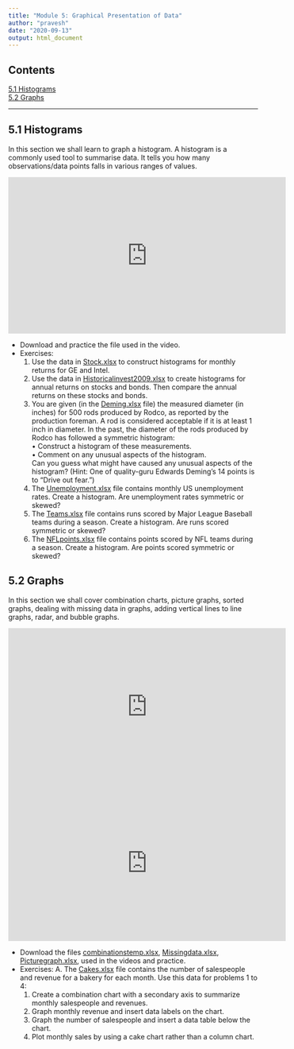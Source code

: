 ```yaml
---
title: "Module 5: Graphical Presentation of Data"
author: "pravesh"
date: "2020-09-13"
output: html_document
---
```


## Contents
[5.1 Histograms](#five-one)<br>
[5.2 Graphs](#five-two)

---

## 5.1 Histograms {#five-one}
In this section we shall learn to graph a histogram. A histogram is a commonly used tool to summarise data. It tells you how many observations/data points falls in various ranges of values. 

<iframe width="560" height="315" src="https://www.youtube.com/embed/PqHgI9Y5SvA" frameborder="0" allow="accelerometer; autoplay; clipboard-write; encrypted-media; gyroscope; picture-in-picture" allowfullscreen></iframe>

- Download and practice the file used in the video.
- Exercises:
  1. Use the data in [Stock.xlsx](Stock.xlsx) to construct histograms for monthly returns for GE and Intel.
  1. Use the data in [Historicalinvest2009.xlsx](Historicalinvest2009.xlsx) to create histograms for annual returns on stocks and bonds. Then compare the annual returns on these stocks and bonds.
  1. You are given (in the [Deming.xlsx](Deming.xlsx) file) the measured diameter (in inches) for 500 rods produced by Rodco, as reported by the production foreman. A rod is considered acceptable if it is at least 1 inch in diameter. In the past, the diameter of the rods produced by Rodco has followed a symmetric histogram:<br>
     • Construct a histogram of these measurements.<br>
     • Comment on any unusual aspects of the histogram.<br>
     Can you guess what might have caused any unusual aspects of the histogram? (Hint: One of quality-guru Edwards Deming’s 14 points is to “Drive out fear.”)
  1. The [Unemployment.xlsx](Unemployment.xlsx) file contains monthly US unemployment rates. Create a histogram. Are unemployment rates symmetric or skewed?
  1. The [Teams.xlsx](Teams.xlsx) file contains runs scored by Major League Baseball teams during a season. Create a histogram. Are runs scored symmetric or skewed?
  1. The [NFLpoints.xlsx](NFLpoints.xlsx) file contains points scored by NFL teams during a season. Create a histogram. Are points scored symmetric or skewed?
  
## 5.2 Graphs {#five-two}
In this section we shall cover combination charts, picture graphs, sorted graphs, dealing with missing data in graphs, adding vertical lines to line graphs, radar, and bubble graphs.


<iframe width="560" height="315" src="https://www.youtube.com/embed/-_FJSXymvAM" frameborder="0" allow="accelerometer; autoplay; clipboard-write; encrypted-media; gyroscope; picture-in-picture" allowfullscreen></iframe>

<iframe width="560" height="315" src="https://www.youtube.com/embed/Jh7WmOfHa6Y" frameborder="0" allow="accelerometer; autoplay; clipboard-write; encrypted-media; gyroscope; picture-in-picture" allowfullscreen></iframe>


- Download the files [combinationstemp.xlsx](combinationstemp.xlsx), [Missingdata.xlsx](Missingdata.xlsx), [Picturegraph.xlsx](Picturegraph.xlsx),  used in the videos and practice.
- Exercises:
A. The [Cakes.xlsx](Cakes.xlsx) file contains the number of salespeople and revenue for a bakery for each month. Use this data for problems 1 to 4:
  1. Create a combination chart with a secondary axis to summarize monthly salespeople and revenues.
  2. Graph monthly revenue and insert data labels on the chart.
  3. Graph the number of salespeople and insert a data table below the chart.
  4. Plot monthly sales by using a cake chart rather than a column chart.
